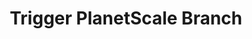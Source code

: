 ---
title: "Trigger PlanetScale Branch"
sidebarTitle: "Trigger PlanetScale Branch"
description: "An overview of clubhub.space"
---